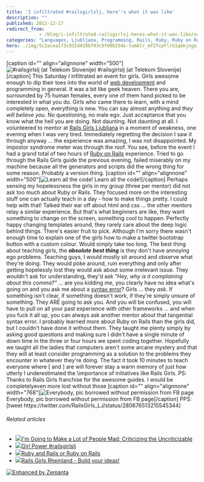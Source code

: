 ```yaml
---
title: 'I infiltrated #railsgirlslj, here''s what it was like'
description: ""
published: 2012-12-17
redirect_from: 
            - /blog/i-infiltrated-railsgirlsj-heres-what-it-was-like/swizec/5717
categories: "Languages, Ljubljana, Programming, Rails, Ruby, Ruby on Rails, Syntax error, Travel + Events, Web development"
hero: ./img/5c2acea173c932d419bf93c9fd9b254e-tumblr_mf2fcpFlrG1qekjngo1_500.jpg
---
```

\[caption id="" align="alignnone" width="500"]![\#railsgirlslj (at Telekom Slovenije)](./img/5c2acea173c932d419bf93c9fd9b254e-tumblr_mf2fcpFlrG1qekjngo1_500.jpg "#railsgirlslj (at Telekom Slovenije)") #railsgirlslj (at Telekom Slovenije)\[/caption] This Saturday I infiltrated an event for girls. Girls awesome enough to dip their toes into the world of [web development](http://en.wikipedia.org/wiki/Web_development "Web development") and programming in general. It was a bit like geek heaven. There you are, surrounded by 75 human females, every one of them hand picked to be interested in what you do. Girls who came there to learn, with a mind completely open, everything is new. You can say almost anything and _they will believe you_. No questioning, no male ego. Just acceptance that you know what the hell you are doing. Not daunting. Not daunting at all. I volunteered to mentor at [Rails Girls Ljubljana](http://railsgirls.com/ljubljana) in a moment of weakness, one evening when I was very tired. Immediately regretting the decision I saw it through anyway ... the experience was amazing, I was not disappointed. My impostor syndrome meter was through the roof. You see, before the event I had a grand total of two hours of [Ruby on Rails](http://rubyonrails.org "Ruby on Rails") experience. Tried to go through the Rails Girls guide the previous evening, failed miserably on my machine because all the generators and scripts did the wrong thing for some reason. Probably a version thing. \[caption id="" align="alignnone" width="500"]![Learn all the code!](./img/d12a81b00a365127d310b656e058d008-tumblr_mf2z4svsYf1qekjngo1_500.jpg "Learn all the code!") Learn all the code!\[/caption] Perhaps sensing my hopelessness the girls in my group (three per mentor) did not ask too much about Ruby or Rails. They focused more on the interesting stuff one can actually teach in a day - how to make things pretty. I could help with that! Talked their ear off about html and css ... the other mentors relay a similar experience. But that's what beginners are like, they want something to change on the screen, something cool to happen. Perfectly happy changing templates around, they rarely care about the deep logic behind things. There's easier fruit to pick. Although I'm sorry there wasn't enough time to explain one of the girls how to make a twitter bootstrap button with a custom colour. Would simply take too long. The best thing about teaching girls, the _**absolute**_ _**best thing**_ is they don't have annoying ego problems. Teaching guys, I would mostly sit around and observe what they're doing. They would poke around, ruin everything and only after getting hopelessly lost they would ask about some irrelevant issue. They wouldn't ask for understanding, they'd ask _"Hey, why is it complaining about this comma?"_ ... are you kidding me, you clearly have no idea what's going on and you ask me about a [syntax error](http://en.wikipedia.org/wiki/Syntax_error "Syntax error")? Girls ... they _ask_. If something isn't clear, if something doesn't work, if they're simply unsure of something. They ARE going to ask you. And you will be confused, you will have to pull on all your past experience with other frameworks ... and when you fuck it all up, you can always ask another mentor about that tangential syntax error. I probably learned more about Ruby on Rails than the girls did, but I couldn't have done it without them. They taught me plenty simply by asking good questions and making sure I didn't have a single minute of down time in the three or four hours we spent coding together. Hopefully we taught all the ladies that computers aren't some arcane mystery and that they will at least consider programming as a solution to the problems they encounter in whatever they're doing. The fact it took 10 minutes to teach everyone where \[ and ] are will forever stay a warm memory of just how utterly I underestimated the \\importance of initiatives like Rails Girls. PS: Thanks to Rails Girls franchise for the awesome guides. I would be completelyeven more lost without those \[caption id="" align="alignnone" width="768"]![Everybody, pic borrowed without permission from FB page](https://fbcdn-sphotos-e-a.akamaihd.net/hphotos-ak-ash3/45026_482131445159472_1062267176_n.jpg "Everybody, pic borrowed without permission from FB page") Everybody, pic borrowed without permission from FB page\[/caption] PPS: \[tweet https&#x3A;//twitter.com/RailsGirls_LJ/status/280676513215545344]

###### Related articles

- [![](http://i.zemanta.com/noimg_108_80_80.jpg)](http://architects.dzone.com/articles/im-going-make-lot-people-mad)[I'm Going to Make a Lot of People Mad: Criticizing the Uncriticizable](http://architects.dzone.com/articles/im-going-make-lot-people-mad)
- [![](http://i.zemanta.com/132732551_80_80.jpg)](http://restreaming.me/2012/12/17/girl-power-railsgirlslj/)[Girl Power #railsgirlslj](http://restreaming.me/2012/12/17/girl-power-railsgirlslj/)
- [![](http://i.zemanta.com/noimg_4_80_80.jpg)](http://stackoverflow.com/questions/13587631/ruby-and-rails-or-ruby-on-rails)[Ruby and Rails or Ruby on Rails](http://stackoverflow.com/questions/13587631/ruby-and-rails-or-ruby-on-rails)
- [![](http://i.zemanta.com/131908525_80_80.jpg)](http://railslove.com/blog/2012/12/12/rails-girls-rheinland-build-your-ideas)[Rails Girls Rheinland - Build your ideas!](http://railslove.com/blog/2012/12/12/rails-girls-rheinland-build-your-ideas)

[![Enhanced by Zemanta](http://img.zemanta.com/zemified_e.png?x-id=2be5233f-2664-4f40-930b-87edc9bde000)](http://www.zemanta.com/?px "Enhanced by Zemanta")